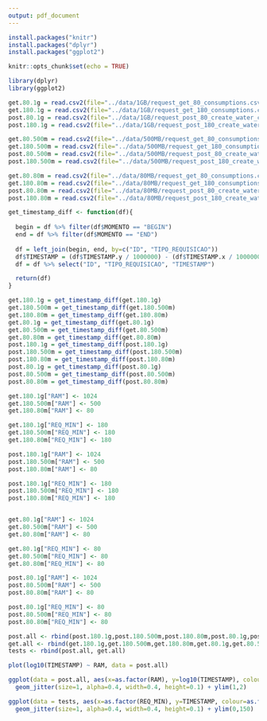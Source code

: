 ```yaml
---
output: pdf_document
---
```


```r
install.packages("knitr")
install.packages("dplyr")
install.packages("ggplot2")

knitr::opts_chunk$set(echo = TRUE)
```

```r
library(dplyr)
library(ggplot2)
```

```r
get.80.1g = read.csv2(file="../data/1GB/request_get_80_consumptions.csv", sep = ",")
get.180.1g = read.csv2(file="../data/1GB/request_get_180_consumptions.csv", sep=",")
post.80.1g = read.csv2(file="../data/1GB/request_post_80_create_water_consumption.csv", sep=",")
post.180.1g = read.csv2(file="../data/1GB/request_post_180_create_water_consumption.csv", sep=",")

get.80.500m = read.csv2(file="../data/500MB/request_get_80_consumptions.csv", sep = ",")
get.180.500m = read.csv2(file="../data/500MB/request_get_180_consumptions.csv", sep=",")
post.80.500m = read.csv2(file="../data/500MB/request_post_80_create_water_consumption.csv", sep=",")
post.180.500m = read.csv2(file="../data/500MB/request_post_180_create_water_consumption.csv", sep=",")

get.80.80m = read.csv2(file="../data/80MB/request_get_80_consumptions.csv", sep = ",")
get.180.80m = read.csv2(file="../data/80MB/request_get_180_consumptions.csv", sep=",")
post.80.80m = read.csv2(file="../data/80MB/request_post_80_create_water_consumption.csv", sep=",")
post.180.80m = read.csv2(file="../data/80MB/request_post_180_create_water_consumption.csv", sep=",")
```

```r
get_timestamp_diff <- function(df){
  
  begin = df %>% filter(df$MOMENTO == "BEGIN")
  end = df %>% filter(df$MOMENTO == "END")
  
  df = left_join(begin, end, by=c("ID", "TIPO_REQUISICAO"))
  df$TIMESTAMP = (df$TIMESTAMP.y / 1000000) - (df$TIMESTAMP.x / 1000000)
  df = df %>% select("ID", "TIPO_REQUISICAO", "TIMESTAMP")

  return(df)
}
```

```r
get.180.1g = get_timestamp_diff(get.180.1g)
get.180.500m = get_timestamp_diff(get.180.500m)
get.180.80m = get_timestamp_diff(get.180.80m)
get.80.1g = get_timestamp_diff(get.80.1g)
get.80.500m = get_timestamp_diff(get.80.500m)
get.80.80m = get_timestamp_diff(get.80.80m)
post.180.1g = get_timestamp_diff(post.180.1g)
post.180.500m = get_timestamp_diff(post.180.500m)
post.180.80m = get_timestamp_diff(post.180.80m)
post.80.1g = get_timestamp_diff(post.80.1g)
post.80.500m = get_timestamp_diff(post.80.500m)
post.80.80m = get_timestamp_diff(post.80.80m)
```

```r
get.180.1g["RAM"] <- 1024
get.180.500m["RAM"] <- 500
get.180.80m["RAM"] <- 80

get.180.1g["REQ_MIN"] <- 180
get.180.500m["REQ_MIN"] <- 180
get.180.80m["REQ_MIN"] <- 180

post.180.1g["RAM"] <- 1024
post.180.500m["RAM"] <- 500
post.180.80m["RAM"] <- 80

post.180.1g["REQ_MIN"] <- 180
post.180.500m["REQ_MIN"] <- 180
post.180.80m["REQ_MIN"] <- 180


get.80.1g["RAM"] <- 1024
get.80.500m["RAM"] <- 500
get.80.80m["RAM"] <- 80

get.80.1g["REQ_MIN"] <- 80
get.80.500m["REQ_MIN"] <- 80
get.80.80m["REQ_MIN"] <- 80

post.80.1g["RAM"] <- 1024
post.80.500m["RAM"] <- 500
post.80.80m["RAM"] <- 80

post.80.1g["REQ_MIN"] <- 80
post.80.500m["REQ_MIN"] <- 80
post.80.80m["REQ_MIN"] <- 80

post.all <- rbind(post.180.1g,post.180.500m,post.180.80m,post.80.1g,post.80.500m,post.80.80m)
get.all <- rbind(get.180.1g,get.180.500m,get.180.80m,get.80.1g,get.80.500m,get.80.80m)
tests <- rbind(post.all, get.all)
```


```r
plot(log10(TIMESTAMP) ~ RAM, data = post.all)

ggplot(data = post.all, aes(x=as.factor(RAM), y=log10(TIMESTAMP), colour=as.factor(REQ_MIN))) +
  geom_jitter(size=1, alpha=0.4, width=0.4, height=0.1) + ylim(1,2)

ggplot(data = tests, aes(x=as.factor(REQ_MIN), y=TIMESTAMP, colour=as.factor(RAM))) +
  geom_jitter(size=1, alpha=0.4, width=0.4, height=0.1) + ylim(0,150) 
```

